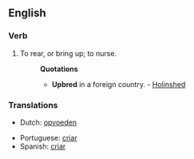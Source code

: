 ==English==

===Verb===
{{en-verb|upbreeds|upbreeding|upbred|upbred}}

# {{transitive}} To rear, or bring up; to nurse.
#:'''Quotations'''
#:*'''Upbred''' in a foreign country. - [[Holinshed]]

===Translations===
{{rfc-level|Translations at L3+ (AutoFormat would have corrected level of Translations)}}
{{trans-top|to rear, or bring up; to nurse}}
*Dutch: [[opvoeden]]
{{trans-mid}}
*Portuguese: [[criar]]
*Spanish: [[criar]]
{{trans-bottom}}